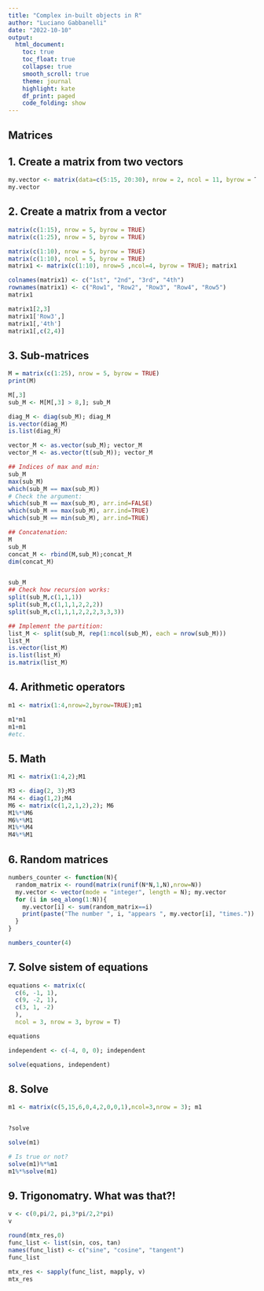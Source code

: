 ---
title: "Complex in-built objects in R"
author: "Luciano Gabbanelli"
date: "2022-10-10"
output:
  html_document:
    toc: true
    toc_float: true
    collapse: true
    smooth_scroll: true
    theme: journal
    highlight: kate
    df_print: paged
    code_folding: show
---

## Matrices

## 1. Create a matrix from two vectors

```{r}

my.vector <- matrix(data=c(5:15, 20:30), nrow = 2, ncol = 11, byrow = T)
my.vector

```



## 2. Create a matrix from a vector

```{r}
matrix(c(1:15), nrow = 5, byrow = TRUE)
matrix(c(1:25), nrow = 5, byrow = TRUE)

matrix(c(1:10), nrow = 5, byrow = TRUE)
matrix(c(1:10), ncol = 5, byrow = TRUE)
matrix1 <- matrix(c(1:10), nrow=5 ,ncol=4, byrow = TRUE); matrix1

colnames(matrix1) <- c("1st", "2nd", "3rd", "4th")
rownames(matrix1) <- c("Row1", "Row2", "Row3", "Row4", "Row5")
matrix1

matrix1[2,3]
matrix1['Row3',]
matrix1[,'4th']
matrix1[,c(2,4)]


```




## 3. Sub-matrices

```{r}
M = matrix(c(1:25), nrow = 5, byrow = TRUE)
print(M)

M[,3]
sub_M <- M[M[,3] > 8,]; sub_M

diag_M <- diag(sub_M); diag_M
is.vector(diag_M)
is.list(diag_M)

vector_M <- as.vector(sub_M); vector_M
vector_M <- as.vector(t(sub_M)); vector_M

## Indices of max and min:
sub_M
max(sub_M)
which(sub_M == max(sub_M))
# Check the argument:
which(sub_M == max(sub_M), arr.ind=FALSE)
which(sub_M == max(sub_M), arr.ind=TRUE)
which(sub_M == min(sub_M), arr.ind=TRUE)

## Concatenation:
M
sub_M
concat_M <- rbind(M,sub_M);concat_M
dim(concat_M)


sub_M
## Check how recursion works:
split(sub_M,c(1,1,1))
split(sub_M,c(1,1,1,2,2,2))
split(sub_M,c(1,1,1,2,2,2,3,3,3))

## Implement the partition:
list_M <- split(sub_M, rep(1:ncol(sub_M), each = nrow(sub_M)))
list_M
is.vector(list_M)
is.list(list_M)
is.matrix(list_M)
```



## 4. Arithmetic operators

```{r}

m1 <- matrix(1:4,nrow=2,byrow=TRUE);m1

m1*m1
m1+m1
#etc.
```



## 5. Math

```{r}
M1 <- matrix(1:4,2);M1

M3 <- diag(2, 3);M3
M4 <- diag(1,2);M4
M6 <- matrix(c(1,2,1,2),2); M6
M1%*%M6
M6%*%M1
M1%*%M4
M4%*%M1

```



## 6. Random matrices

```{r}

numbers_counter <- function(N){
  random_matrix <- round(matrix(runif(N*N,1,N),nrow=N))
  my.vector <- vector(mode = "integer", length = N); my.vector
  for (i in seq_along(1:N)){
    my.vector[i] <- sum(random_matrix==i)
    print(paste("The number ", i, "appears ", my.vector[i], "times."))
  }
}

numbers_counter(4)

```



## 7. Solve sistem of equations

```{r}

equations <- matrix(c(
  c(6, -1, 1), 
  c(9, -2, 1), 
  c(3, 1, -2)
  ), 
  ncol = 3, nrow = 3, byrow = T)

equations

independent <- c(-4, 0, 0); independent

solve(equations, independent)

```



## 8. Solve

```{r}

m1 <- matrix(c(5,15,6,0,4,2,0,0,1),ncol=3,nrow = 3); m1


?solve

solve(m1)

# Is true or not?
solve(m1)%*%m1
m1%*%solve(m1)
```



## 9. Trigonomatry. What was that?!

```{r}

v <- c(0,pi/2, pi,3*pi/2,2*pi)
v

round(mtx_res,0)
func_list <- list(sin, cos, tan)
names(func_list) <- c("sine", "cosine", "tangent")
func_list

mtx_res <- sapply(func_list, mapply, v)
mtx_res


```